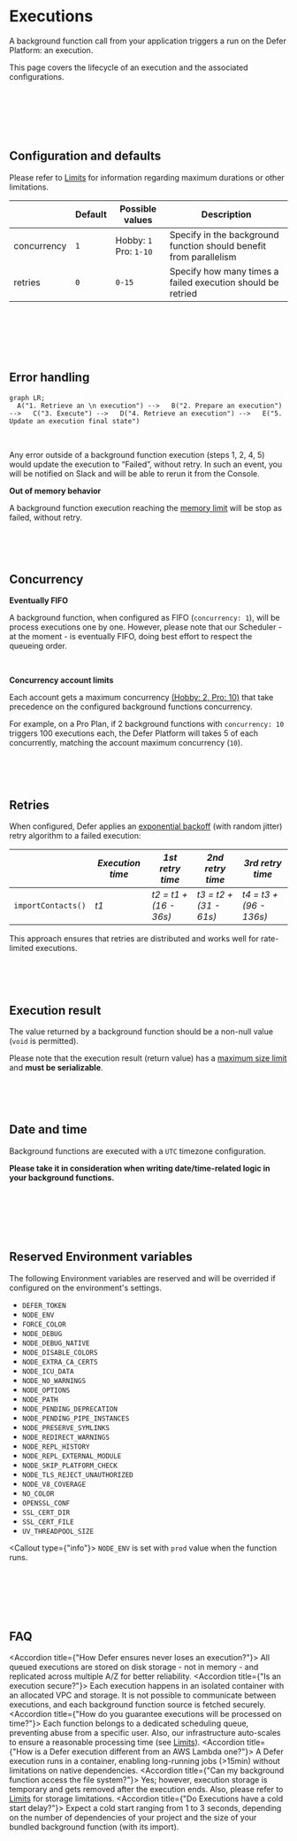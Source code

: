 
# Executions

A background function call from your application triggers a run on the
Defer Platform: an execution.

This page covers the lifecycle of an execution and the associated
configurations.

<p>&nbsp;</p>
<p>&nbsp;</p>
<p>&nbsp;</p>

## Configuration and defaults

Please refer to [Limits](/platform/limits) for information regarding
maximum durations or other limitations.

|             | Default | Possible values               | Description                                                        |
| ----------- | ------- | ----------------------------- | ------------------------------------------------------------------ |
| concurrency | `1`     | Hobby: `1` <br /> Pro: `1-10` | Specify in the background function should benefit from parallelism |
| retries     | `0`     | `0-15`                        | Specify how many times a failed execution should be retried        |

<p>&nbsp;</p>
<p>&nbsp;</p>
<p>&nbsp;</p>

## Error handling

```mermaid
graph LR;
  A("1. Retrieve an \n execution") -->   B("2. Prepare an execution") -->   C("3. Execute") -->   D("4. Retrieve an execution") -->   E("5. Update an execution final state")
```

<br />

Any error outside of a background function execution (steps 1, 2, 4, 5) would update the execution to “Failed”, without retry. In such an
event, you will be notified on Slack and will be able to rerun it from
the Console.

**Out of memory behavior**

A background function execution reaching the [memory
limit](/platform/limits) will be stop as failed, without retry.

<p>&nbsp;</p>
<p>&nbsp;</p>

## Concurrency

**Eventually FIFO**

A background function, when configured as FIFO (`concurrency: 1`),
will be process executions one by one. However, please note that our
Scheduler - at the moment - is eventually FIFO, doing best effort to
respect the queueing order.

<p>&nbsp;</p>

**Concurrency account limits**

Each account gets a maximum concurrency [(Hobby: 2, Pro: 10)](/platform/limits) that take precedence on the configured
background functions concurrency.

For example, on a Pro Plan, if 2 background functions with
`concurrency: 10` triggers 100 executions each, the Defer Platform
will takes 5 of each concurrently, matching the account maximum
concurrency (`10`).

<p>&nbsp;</p>
<p>&nbsp;</p>

## Retries

When configured, Defer applies an [exponential
backoff](https://en.wikipedia.org/wiki/Exponential_backoff) (with
random jitter) retry algorithm to a failed execution:

|                    | _Execution time_ | _1st retry time_       | _2nd retry time_       | _3rd retry time_        |
| ------------------ | ---------------- | ---------------------- | ---------------------- | ----------------------- |
| `importContacts()` | _t1_             | _t2 = t1 + (16 - 36s)_ | _t3 = t2 + (31 - 61s)_ | _t4 = t3 + (96 - 136s)_ |

This approach ensures that retries are distributed and works well for
rate-limited executions.

<p>&nbsp;</p>
<p>&nbsp;</p>

## Execution result

The value returned by a background function should be a non-null value
(`void` is permitted).

Please note that the execution result (return value) has a [maximum
size limit](/platform/limits) and **must be serializable**.

<p>&nbsp;</p>
<p>&nbsp;</p>

## Date and time

Background functions are executed with a `UTC` timezone configuration.

**Please take it in consideration when writing date/time-related logic
in your background functions.**

<p>&nbsp;</p>
<p>&nbsp;</p>
<p>&nbsp;</p>

## Reserved Environment variables

The following Environment variables are reserved and will be overrided
if configured on the environment's settings.

- `DEFER_TOKEN`
- `NODE_ENV`
- `FORCE_COLOR`
- `NODE_DEBUG`
- `NODE_DEBUG_NATIVE`
- `NODE_DISABLE_COLORS`
- `NODE_EXTRA_CA_CERTS`
- `NODE_ICU_DATA`
- `NODE_NO_WARNINGS`
- `NODE_OPTIONS`
- `NODE_PATH`
- `NODE_PENDING_DEPRECATION`
- `NODE_PENDING_PIPE_INSTANCES`
- `NODE_PRESERVE_SYMLINKS`
- `NODE_REDIRECT_WARNINGS`
- `NODE_REPL_HISTORY`
- `NODE_REPL_EXTERNAL_MODULE`
- `NODE_SKIP_PLATFORM_CHECK`
- `NODE_TLS_REJECT_UNAUTHORIZED`
- `NODE_V8_COVERAGE`
- `NO_COLOR`
- `OPENSSL_CONF`
- `SSL_CERT_DIR`
- `SSL_CERT_FILE`
- `UV_THREADPOOL_SIZE`

<Callout type={"info"}>
  `NODE_ENV` is set with `prod` value when the function runs.
</Callout>

<p>&nbsp;</p>
<p>&nbsp;</p>
<p>&nbsp;</p>

## FAQ

<Accordion title={"How Defer ensures never loses an execution?"}>
  All queued executions are stored on disk storage - not in memory - and
  replicated across multiple A/Z for better reliability.
</Accordion>
<Accordion title={"Is an execution secure?"}>
  Each execution happens in an isolated container with an allocated VPC and
  storage. It is not possible to communicate between executions, and each
  background function source is fetched securely.
</Accordion>
<Accordion title={"How do you guarantee executions will be processed on time?"}>
  Each function belongs to a dedicated scheduling queue, preventing abuse from a
  specific user. Also, our infrastructure auto-scales to ensure a reasonable
  processing time (see [Limits](/platform/limits)).
</Accordion>
<Accordion title={"How is a Defer execution different from an AWS Lambda one?"}>
  A Defer execution runs in a container, enabling long-running jobs (>15min)
  without limitations on native dependencies.
</Accordion>
<Accordion title={"Can my background function access the file system?"}>
  Yes; however, execution storage is temporary and gets removed after the
  execution ends. Also, please refer to [Limits](/platform/limits) for storage
  limitations.
</Accordion>
<Accordion title={"Do Executions have a cold start delay?"}>
  Expect a cold start ranging from 1 to 3 seconds, depending on the number of
  dependencies of your project and the size of your bundled background function
  (with its import).
</Accordion>
